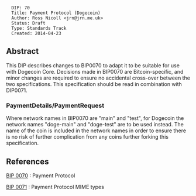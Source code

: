 <pre>
  DIP: 70
  Title: Payment Protocol (Dogecoin)
  Author: Ross Nicoll <jrn@jrn.me.uk>
  Status: Draft
  Type: Standards Track
  Created: 2014-04-23
</pre>

==Abstract==

This DIP describes changes to BIP0070 to adapt it to be suitable for use with Dogecoin Core.
Decisions made in BIP0070 are Bitcoin-specific, and minor changes are required to ensure no
accidental cross-over between the two specifications. This specification should be read
in combination with DIP0071.

===PaymentDetails/PaymentRequest===

Where network names in BIP0070 are "main" and "test", for Dogecoin the network names
"doge-main" and "doge-test" are to be used instead. The name of the coin is included
in the network names in order to ensure there is no risk of further complication from
any coins further forking this specification.

==References==

[[bip-0070.mediawiki|BIP 0070]] : Payment Protocol

[[bip-0071.mediawiki|BIP 0071]] : Payment Protocol MIME types
